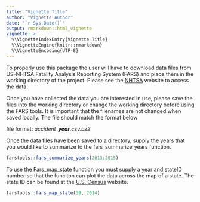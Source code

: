 ```yaml
---
title: "Vignette Title"
author: "Vignette Author"
date: "`r Sys.Date()`"
output: rmarkdown::html_vignette
vignette: >
  %\VignetteIndexEntry{Vignette Title}
  %\VignetteEngine{knitr::rmarkdown}
  %\VignetteEncoding{UTF-8}
---
```



To properly use this package the user will have to download data files from US-NHTSA Fatality Analysis Reporting System (FARS) and place them in the working directory of the project. Please see the [NHTSA](https://www.nhtsa.gov/research-data/fatality-analysis-reporting-system-fars) website to access the data. 

Once you have collected the data you are interested in use, please save the files into the working directory or change the working directory before using the FARS tools. It is important that the filenames are not changed when saved locally. The file should match the format below

file format:
*accident_**year**.csv.bz2*

Once the data files have been saved to a directory, supply the years that you would like to summarize to the fars_summarize_years function.

```r
farstools::fars_summarize_years(2013:2015)
```




To use the Fars_map_state function you must supply a year and stateID number so that the funciton can plot the data across the map of a state. The state ID can be found at the [U.S. Census](https://www.census.gov/geo/reference/ansi_statetables.html) website.

```r
farstools::fars_map_state(39, 2014)
```
